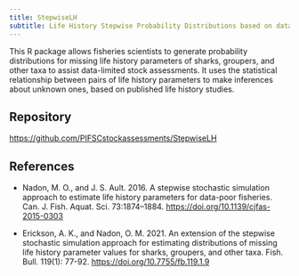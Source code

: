 ```yaml
---
title: StepwiseLH
subtitle: Life History Stepwise Probability Distributions based on data-limited fisheries
---
```


This R package allows fisheries scientists to generate probability distributions for missing life history parameters of sharks, groupers, and other taxa to assist data-limited stock assessments. It uses the statistical relationship between pairs of life history parameters to make inferences about unknown ones, based on published life history studies.

## Repository

<https://github.com/PIFSCstockassessments/StepwiseLH>

## References

-   Nadon, M. O., and J. S. Ault. 2016. A stepwise stochastic simulation approach to estimate life history parameters for data-poor fisheries. Can. J. Fish. Aquat. Sci. 73:1874–1884. <https://doi.org/10.1139/cjfas-2015-0303>

-   Erickson, A. K., and Nadon, O. M. 2021. An extension of the stepwise stochastic simulation approach for estimating distributions of missing life history parameter values for sharks, groupers, and other taxa. Fish. Bull. 119(1): 77-92. <https://doi.org/10.7755/fb.119.1.9>
